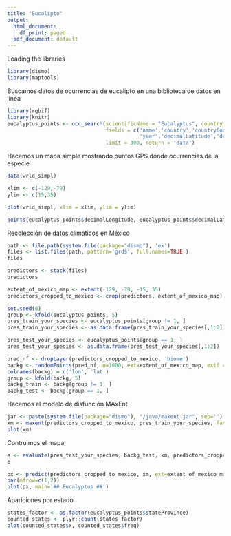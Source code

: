 ---
title: "Eucalipto"
output:
  html_document:
    df_print: paged
  pdf_document: default
---

Loading the libraries
```{r}
library(dismo)
library(maptools)
```

Buscamos datos de ocurrencias de eucalipto en una biblioteca de datos en linea
```{r}
library(rgbif)
library(knitr)
eucalyptus_points <- occ_search(scientificName = "Eucalyptus", country = "MX", 
                                fields = c('name','country','countryCode','stateProvince',
                                           'year','decimalLatitude','decimalLongitude'),
                                limit = 300, return = 'data')
```

Hacemos un mapa simple mostrando puntos GPS dónde ocurrencias de la especie
```{r}
data(wrld_simpl)

xlim <- c(-129,-79)
ylim <- c(15,35)

plot(wrld_simpl, xlim = xlim, ylim = ylim)

points(eucalyptus_points$decimalLongitude, eucalyptus_points$decimalLatitude, col='red1')
```

Recolección de datos climaticos en México

```{r}
path <- file.path(system.file(package="dismo"), 'ex')
files <- list.files(path, pattern='grd$', full.names=TRUE )
files
```

```{r}
predictors <- stack(files)
predictors
```


```{r}
extent_of_mexico_map <- extent(-129, -79, -15, 35)
predictors_cropped_to_mexico <- crop(predictors, extent_of_mexico_map)
```


```{r}
set.seed(0)
group <- kfold(eucalyptus_points, 5)
pres_train_your_species <- eucalyptus_points[group != 1, ]
pres_train_your_species <- as.data.frame(pres_train_your_species[,1:2])

pres_test_your_species <- eucalyptus_points[group == 1, ]
pres_test_your_species <- as.data.frame(pres_test_your_species[,1:2])
```


```{r}
pred_nf <- dropLayer(predictors_cropped_to_mexico, 'biome')
backg <- randomPoints(pred_nf, n=1000, ext=extent_of_mexico_map, extf = 1.25)
colnames(backg) = c('lon', 'lat')
group <- kfold(backg, 5)
backg_train <- backg[group != 1, ]
backg_test <- backg[group == 1, ]
```

Hacemos el modelo de disfunción MAxEnt
```{r}
jar <- paste(system.file(package="dismo"), "/java/maxent.jar", sep='')
xm <- maxent(predictors_cropped_to_mexico, pres_train_your_species, factors='biome')
plot(xm)
```

Contruimos el mapa
```{r}
e <- evaluate(pres_test_your_species, backg_test, xm, predictors_cropped_to_mexico)
e
```


```{r}
px <- predict(predictors_cropped_to_mexico, xm, ext=extent_of_mexico_map, progress='')
par(mfrow=c(1,2))
plot(px, main='## Eucalyptus ##')
```

Apariciones por estado
```{r}
states_factor <- as.factor(eucalyptus_points$stateProvince)
counted_states <- plyr::count(states_factor)
plot(counted_states$x, counted_states$freq)
```
